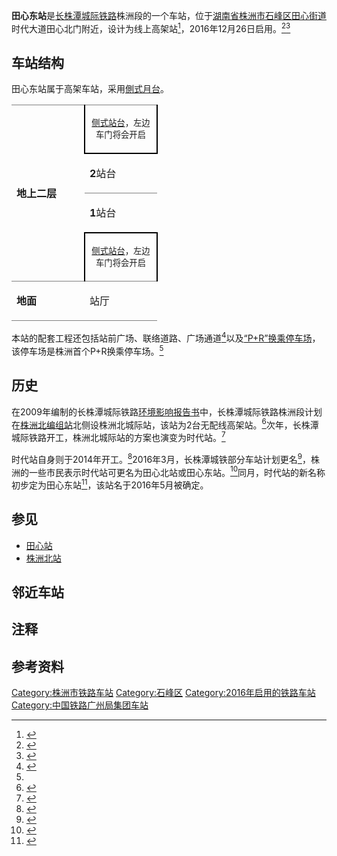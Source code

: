 {{Not|田东站}}
{{Infobox China railway station
|车站名称 = 田心东站
|图片 = 201712 Platform 1 of Tianxindong Station.jpg 
|图片介绍 = 车站站台
|其他名称 = 时代站
|车站拼音 = Tianxindong
|英文名称 = Tianxindong Railway Station<ref>{{Cite web |url=http://news.sina.com.cn/o/2012-09-18/080725196193.shtml |title=铁道部:火车站名含"东西南北"统一改用拼音 |accessdate=2016-09-24 |archive-date=2017-07-30 |archive-url=https://web.archive.org/web/20170730073100/http://news.sina.com.cn/o/2012-09-18/080725196193.shtml |dead-url=no }}</ref><ref>{{cite journal |author=[[铁道部运输局|铁道部运输局]] |journal = 铁路客货运输专刊 |year=2012 |issue=4 |title = 关于明确铁路车站站名英文译法的通知 |id = 运营运调电[2012]1911号 |page = 6}}</ref>
|车站代码 = 65231<ref>{{cite web|url=http://hyfw.12306.cn/hyinfo/action/FwcszsAction_index?type=1|title=营业站服务信息查询|publisher=[[中国铁路客户服务中心|中国铁路客户服务中心]]|accessdate=2017-04-20|archive-date=2016-11-06|archive-url=https://web.archive.org/web/20161106075157/http://hyfw.12306.cn/hyinfo/action/FwcszsAction_index?type=1|dead-url=no}}</ref>
|电报码 = KQQ
|拼音码 = TXD
|车站类型 = 高架城际客运站
|技术性质 = 中间站
|业务性质 = 城际客运站
|始建时间 = 2014年
|开通运营 = 2016年12月26日<ref name="czt_inauguration">{{cite news|url=http://www.12306.cn/mormhweb/zxdt_ggxx/201612/t20161225_7694.html|title=广铁集团公司关于长株潭城际铁路开通运营的公告|publisher=[[中国铁路客户服务中心|中国铁路客户服务中心]]|date=2016-12-25|accessdate=2016-12-25|archive-date=2016-12-25|archive-url=https://web.archive.org/web/20161225150554/http://www.12306.cn/mormhweb/zxdt_ggxx/201612/t20161225_7694.html|dead-url=no}}</ref>
|车站位置 = [[湖南省|湖南省]][[株洲市|株洲市]][[石峰区|石峰区]][[田心街道|田心街道]]田心北门
|坐标 = {{coord|27|53|58.15|N|113|7|27.25|E|display=inline,title}}
|归属 = [[广州铁路集团|广州铁路集团]][[株洲站|株洲车站]]城际车间<ref>{{cite news|title=长株潭城铁启用"站站停"模式吸引人气 网友建议推行月票等优惠举措|url=http://www.zznews.gov.cn/news/2017/0215/245546.shtml|publisher=株洲日报|date=2017-02-15|access-date=2017-03-10|archive-url=https://web.archive.org/web/20170311164345/http://www.zznews.gov.cn/news/2017/0215/245546.shtml|archive-date=2017-03-11|dead-url=yes}}</ref>
|线路 = [[长株潭城际铁路|长株潭城际铁路]]
|车站等级 = 
|使用状态 = 运营中
|股道数目 = 2
|正线 = 
|到发线 = 
|其它线 = 
|月台数目 = 2
|侧式站台 = 2
|岛式站台 = 0
|站台面 = 2
|网站 = 
|站线配置图 = 
|站线配置图宽度 = 
}}
'''田心东站'''{{NoteTag|1=规划建设阶段曾称'''时代站'''}}是[[长株潭城际铁路|长株潭城际铁路]]株洲段的一个车站，位于[[湖南省|湖南省]][[株洲市|株洲市]][[石峰区|石峰区]][[田心街道|田心街道]]时代大道田心北门附近，设计为线上高架站<ref name="pnr">{{cite news|author=黄林|url=http://hunan.voc.com.cn/article/201608/20160805090740961.html|title=株洲将建首个"P+R"换乘停车场 为城铁时代站配套项目|publisher=[[株洲日报|株洲日报]]|date=2016-08-05|accessdate=2016-09-24|archive-date=2016-09-27|archive-url=https://web.archive.org/web/20160927014703/http://hunan.voc.com.cn/article/201608/20160805090740961.html|dead-url=no}}</ref>，2016年12月26日启用。<ref>{{cite journal|author=[[中国铁路总公司|中国铁路总公司]]|title=铁总运电〔2016〕235号 中国铁路总公司关于长株城际线、湘潭城际线开办旅客运输初期运营有关事项的通知|date=2016-12-24|journal=铁路客货运输专刊|volume=2016|issue=6|pages=36-38}}</ref><ref>{{cite news|author=聂千川|url=http://hn.rednet.cn/c/2016/12/26/4173350.htm|title=长株潭城铁C6913列车历时34分钟驶入田心东站|publisher=红网|date=2016-12-26|accessdate=2016-12-26|archive-date=2016-12-26|archive-url=https://web.archive.org/web/20161226150036/http://hn.rednet.cn/c/2016/12/26/4173350.htm|dead-url=no}}</ref>

== 车站结构 ==
田心东站属于高架车站，采用[[側式月台|側式月台]]。
{|cellspacing=0 cellpadding=3
|-
|style="border-bottom:solid 1px gray;border-top:solid 1px gray;" rowspan=4 valign=top width=100|'''地上二层'''
|style="border-right:solid 2px black;border-left:solid 2px black;border-top:solid 1px gray;border-bottom:solid 2px black;" colspan=2|<center><small>[[侧式站台|侧式站台]]，左边车门将会开启</small></center>
|-
|style="border-bottom:solid 1px gray;"|'''2'''站台
|style="border-bottom:solid 1px gray;"|　[[长株潭城际铁路|长株潭城际铁路]]列车往{{站|株洲南}}方向 <small>（[[大丰站_(湖南省)|大丰]]）</small> {{arrow|R}} 
|-
|'''1'''站台
| {{arrow|L}} [[长株潭城际铁路|长株潭城际铁路]]列车往{{站|长沙西}}方向 <small>（{{站|九郎山}}）</small>
|-
|style="border-right:solid 2px black;border-left:solid 2px black;border-top:solid 2px black;border-bottom:solid 1px gray;" colspan=2|<center><small>[[侧式站台|侧式站台]]，左边车门将会开启</small></center>
|-
|style="border-bottom:solid 1px gray;" width=100 valign=top|'''地面'''
|style="border-bottom:solid 1px gray;" width=100 valign=top|站厅
|style="border-bottom:solid 1px gray;" width=350 valign=top|售票处、自动售票机、验票闸门
|}
本站的配套工程还包括站前广场、联络道路、广场通道<ref>{{cite news|author=黄林|url=http://www.zznews.gov.cn/news/2015/0930/188380.shtml|title=长株潭城铁4个站配套工程集中开工 明年底与主线同步建成|publisher=[[株洲日报|株洲日报]]|date=2015-09-30|accessdate=2016-09-25|archive-url=https://web.archive.org/web/20170305001205/http://www.zznews.gov.cn/news/2015/0930/188380.shtml|archive-date=2017-03-05|dead-url=yes}}</ref>以及[[停车换乘|“P+R”换乘停车场]]，该停车场是株洲首个P+R换乘停车场。<ref name="pnr"/>

== 历史 ==
在2009年编制的长株潭城际铁路[[环境影响评价|环境影响报告书]]中，长株潭城际铁路株洲段计划在[[株洲北站|株洲北编组站]]北侧设株洲北城际站，该站为2台无配线高架站。<ref>{{cite news|author=斯茅庚|url=http://finance.sina.com.cn/roll/20090807/09102997877.shtml|title=长株潭城铁全线98.99公里 拟设18个车站|publisher=[[潇湘晨报|潇湘晨报]]|date=2009-08-07|accessdate=2016-09-24|archive-date=2016-09-27|archive-url=https://web.archive.org/web/20160927060606/http://finance.sina.com.cn/roll/20090807/09102997877.shtml|dead-url=no}}</ref>次年，长株潭城际铁路开工，株洲北城际站的方案也演变为时代站。<ref>{{cite news|author=李伟锋|coauthors=陈淦璋|url=http://hnrb.voc.com.cn/hnrb_epaper/html/2010-07/01/content_227544.htm|title=长株潭，大步迈入城铁时代|publisher=[[湖南日报|湖南日报]]|date=2010-07-01|accessdate=2016-09-24|archive-date=2016-09-27|archive-url=https://web.archive.org/web/20160927021753/http://hnrb.voc.com.cn/hnrb_epaper/html/2010-07/01/content_227544.htm|dead-url=no}}</ref>

时代站自身则于2014年开工。<ref>{{cite news|author=刘娟|coauthors=胡乐; 胡婷; 何阳意|url=http://www.zznews.gov.cn/news/2014/0619/13980.shtml|title=城铁株洲站/时代站已开工 将对接长沙地铁|publisher=[[株洲晚报|株洲晚报]]|date=2014-06-19|accessdate=2016-09-24|archive-url=https://web.archive.org/web/20160927061152/http://www.zznews.gov.cn/news/2014/0619/13980.shtml|archive-date=2016-09-27|dead-url=yes}}</ref>2016年3月，长株潭城铁部分车站计划更名<ref>{{cite news|author=黄林|url=http://www.zznews.gov.cn/news/2016/0223/203300.shtml|title=因纳入全国铁路网运营 城铁株洲段部分站点将更名|publisher=[[株洲日报|株洲日报]]|date=2016-02-23|accessdate=2016-09-24|archive-url=https://web.archive.org/web/20170305001153/http://www.zznews.gov.cn/news/2016/0223/203300.shtml|archive-date=2017-03-05|dead-url=yes}}</ref>，株洲的一些市民表示时代站可更名为田心北站或田心东站。<ref>{{cite news|author=黄林|url=http://www.zznews.gov.cn/news/2016/0307/204740.shtml|title=城铁更名引发网友持续关注 建议白马垄站更名为九郎山站|publisher=[[株洲日报|株洲日报]]|date=2016-03-07|accessdate=2016-09-24|archive-url=https://web.archive.org/web/20170305001213/http://www.zznews.gov.cn/news/2016/0307/204740.shtml|archive-date=2017-03-05|dead-url=yes}}</ref>同月，时代站的新名称初步定为田心东站{{NoteTag|1=京广线既有的[[田心站|田心站]]位于田心南部}}<ref>{{cite news|author=黄林|url=http://www.zznews.gov.cn/news/2016/0316/205833.shtml|title=三城铁站新站名初步确定为九郎山站/田心东站/株洲南站|publisher=[[株洲日报|株洲日报]]|date=2016-03-16|accessdate=2016-09-25|archive-url=https://web.archive.org/web/20160927060606/http://www.zznews.gov.cn/news/2016/0316/205833.shtml|archive-date=2016-09-27|dead-url=yes}}</ref>，该站名于2016年5月被确定。

== 参见 ==
*[[田心站|田心站]]
*[[株洲北站|株洲北站]]

== 邻近车站 ==
{{Start rail box|[[File:China_Railways.svg|16px]] [[中国铁路|中国铁路]]}}
{{s-inop|[[九郎山站|九郎山站]]|{{站|长沙西}}方向}}
{{s-line|[[长株潭城际铁路|长株潭城际铁路]]<br />← 6km 田心东站 3km →}}
{{s-inop|[[大丰站_(湖南省)|大丰站]]|{{站|株洲南}}方向}}
{{end box}}

== 注释 ==
{{NoteFoot}}

== 参考资料 ==
{{commonscat|Tianxindong Railway Station}}
{{reflist}}

{{长株潭城际铁路}}
[[Category:株洲市铁路车站|Category:株洲市铁路车站]]
[[Category:石峰区|Category:石峰区]]
[[Category:2016年启用的铁路车站|Category:2016年启用的铁路车站]]
[[Category:中国铁路广州局集团车站|Category:中国铁路广州局集团车站]]